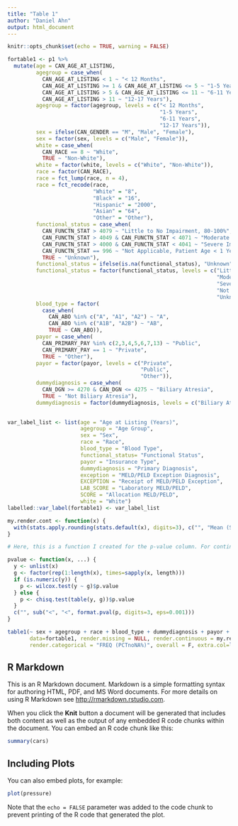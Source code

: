 ```yaml
---
title: "Table 1"
author: "Daniel Ahn"
output: html_document
---
```


```r
knitr::opts_chunk$set(echo = TRUE, warning = FALSE)
```

```r

fortable1 <- p1 %>% 
  mutate(age = CAN_AGE_AT_LISTING,
         agegroup = case_when(
           CAN_AGE_AT_LISTING < 1 ~ "< 12 Months",
           CAN_AGE_AT_LISTING >= 1 & CAN_AGE_AT_LISTING <= 5 ~ "1-5 Years",
           CAN_AGE_AT_LISTING > 5 & CAN_AGE_AT_LISTING <= 11 ~ "6-11 Years",
           CAN_AGE_AT_LISTING > 11 ~ "12-17 Years"),
         agegroup = factor(agegroup, levels = c("< 12 Months", 
                                                "1-5 Years", 
                                                "6-11 Years", 
                                                "12-17 Years")),
         sex = ifelse(CAN_GENDER == "M", "Male", "Female"),
         sex = factor(sex, levels = c("Male", "Female")),
         white = case_when(
           CAN_RACE == 8 ~ "White",
           TRUE ~ "Non-White"),
         white = factor(white, levels = c("White", "Non-White")),
         race = factor(CAN_RACE),
         race = fct_lump(race, n = 4),
         race = fct_recode(race,
                           "White" = "8",
                           "Black" = "16",
                           "Hispanic" = "2000",
                           "Asian" = "64",
                           "Other" = "Other"),
         functional_status = case_when(
           CAN_FUNCTN_STAT > 4079 ~ "Little to No Impairment, 80-100%",
           CAN_FUNCTN_STAT > 4049 & CAN_FUNCTN_STAT < 4071 ~ "Moderate Impairment, 50-70%",
           CAN_FUNCTN_STAT > 4000 & CAN_FUNCTN_STAT < 4041 ~ "Severe Impairment, 10-40%",
           CAN_FUNCTN_STAT == 996 ~ "Not Applicable, Patient Age < 1 Year",
           TRUE ~ "Unknown"),
         functional_status = ifelse(is.na(functional_status), "Unknown", functional_status),
         functional_status = factor(functional_status, levels = c("Little to No Impairment, 80-100%",
                                                                  "Moderate Impairment, 50-70%",
                                                                  "Severe Impairment, 10-40%",
                                                                  "Not Applicable, Patient Age < 1 Year",
                                                                  "Unknown")),
         blood_type = factor(
           case_when(
             CAN_ABO %in% c("A", "A1", "A2") ~ "A",
             CAN_ABO %in% c("A1B", "A2B") ~ "AB",
             TRUE ~ CAN_ABO)),
         payor = case_when(
           CAN_PRIMARY_PAY %in% c(2,3,4,5,6,7,13) ~ "Public",
           CAN_PRIMARY_PAY == 1 ~ "Private",
           TRUE ~ "Other"),
         payor = factor(payor, levels = c("Private",
                                          "Public",
                                          "Other")),
         dummydiagnosis = case_when(
           CAN_DGN >= 4270 & CAN_DGN <= 4275 ~ "Biliary Atresia",
           TRUE ~ "Not Biliary Atresia"),
         dummydiagnosis = factor(dummydiagnosis, levels = c("Biliary Atresia", "Not Biliary Atresia")))
  

var_label_list <- list(age = "Age at Listing (Years)",
                       agegroup = "Age Group",
                       sex = "Sex",
                       race = "Race",
                       blood_type = "Blood Type",
                       functional_status= "Functional Status",
                       payor = "Insurance Type",
                       dummydiagnosis = "Primary Diagnosis",
                       exception = "MELD/PELD Exception Diagnosis",
                       EXCEPTION = "Receipt of MELD/PELD Exception",
                       LAB_SCORE = "Laboratory MELD/PELD",
                       SCORE = "Allocation MELD/PELD",
                       white = "White")
labelled::var_label(fortable1) <- var_label_list

my.render.cont <- function(x) {
  with(stats.apply.rounding(stats.default(x), digits=3), c("", "Mean (SD)" = sprintf("%s (+/- %s)", MEAN, SD)))
}

# Here, this is a function I created for the p-value column. For continuous variables, I used the Wilcoxon ranked sum test, and for categorical variables, I used the Chi-squared test.

pvalue <- function(x, ...) {
  y <- unlist(x)
  g <- factor(rep(1:length(x), times=sapply(x, length)))
  if (is.numeric(y)) {
    p <- wilcox.test(y ~ g)$p.value
  } else {
    p <- chisq.test(table(y, g))$p.value
  }
  c("", sub("<", "<", format.pval(p, digits=3, eps=0.001)))
}

table1(~ sex + agegroup + race + blood_type + dummydiagnosis + payor + LAB_SCORE | EXCEPTION, 
       data=fortable1, render.missing = NULL, render.continuous = my.render.cont, 
       render.categorical = "FREQ (PCTnoNA%)", overall = F, extra.col=list(`P-Value` = pvalue))

```


## R Markdown

This is an R Markdown document. Markdown is a simple formatting syntax for authoring HTML, PDF, and MS Word documents. For more details on using R Markdown see <http://rmarkdown.rstudio.com>.

When you click the **Knit** button a document will be generated that includes both content as well as the output of any embedded R code chunks within the document. You can embed an R code chunk like this:

```r
summary(cars)
```

## Including Plots

You can also embed plots, for example:

```r
plot(pressure)
```

Note that the `echo = FALSE` parameter was added to the code chunk to prevent printing of the R code that generated the plot.
